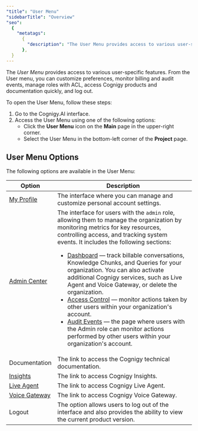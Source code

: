```yaml
---
"title": "User Menu"
"sidebarTitle": "Overview"
"seo":
  {
    "metatags":
      {
        "description": "The User Menu provides access to various user-specific features. Customize preferences, monitor billing and audit events, manage roles with ACL, access Cognigy products and documentation quickly, and log out.",
      },
  }
---
```


The _User Menu_ provides access to various user-specific features.
From the User menu, you can customize preferences, monitor billing and audit events,
manage roles with ACL, access Cognigy products and documentation quickly, and log out.

To open the User Menu, follow these steps:

1. Go to the Cognigy.AI interface.
2. Access the User Menu using one of the following options:
    - Click the **User Menu** icon on the **Main** page in the upper-right corner.
    - Select the User Menu in the bottom-left corner of the **Project** page.

## User Menu Options

The following options are available in the User Menu:

| Option                                                      | Description                                                                                                                                                                                                                                                                                                                                                                                                                                                                                                                                                                                                                                                                                                                                                                                                                                        |
|-------------------------------------------------------------|----------------------------------------------------------------------------------------------------------------------------------------------------------------------------------------------------------------------------------------------------------------------------------------------------------------------------------------------------------------------------------------------------------------------------------------------------------------------------------------------------------------------------------------------------------------------------------------------------------------------------------------------------------------------------------------------------------------------------------------------------------------------------------------------------------------------------------------------------|
| [My Profile](/ai/administer/user-menu/my-profile)           | The interface where you can manage and customize personal account settings.                                                                                                                                                                                                                                                                                                                                                                                                                                                                                                                                                                                                                                                                                                                                                                        |
| [Admin Center](/ai/administer/access/admin-center/overview) | The interface for users with the `admin` role, allowing them to manage the organization by monitoring metrics for key resources, controlling access, and tracking system events. It includes the following sections:<ul><li>[Dashboard](/ai/administer/access/admin-center/dashboard) — track billable conversations, Knowledge Chunks, and Queries for your organization. You can also activate additional Cognigy services, such as Live Agent and Voice Gateway, or delete the organization.</li><li>[Access Control](/ai/administer/access/admin-center/access-control) — monitor actions taken by other users within your organization's account.</li><li>[Audit Events](/ai/administer/access/admin-center/audit-events) — the page where users with the Admin role can monitor actions performed by other users within your organization's account.</li></ul> |
| Documentation                                               | The link to access the Cognigy technical documentation.                                                                                                                                                                                                                                                                                                                                                                                                                                                                                                                                                                                                                                                                                                                                                                                            |
| [Insights](/insights/overview)                              | The link to access Cognigy Insights.                                                                                                                                                                                                                                                                                                                                                                                                                                                                                                                                                                                                                                                                                                                                                                                                               |
| [Live Agent](/live-agent/assistants/overview)               | The link to access Cognigy Live Agent.                                                                                                                                                                                                                                                                                                                                                                                                                                                                                                                                                                                                                                                                                                                                                                                                             |
| [Voice Gateway](/voice-gateway/overview)                    | The link to access Cognigy Voice Gateway.                                                                                                                                                                                                                                                                                                                                                                                                                                                                                                                                                                                                                                                                                                                                                                                                          |
| Logout                                                      | The option allows users to log out of the interface and also provides the ability to view the current product version.                                                                                                                                                                                                                                                                                                                                                                                                                                                                                                                                                                                                                                                                                                                             |